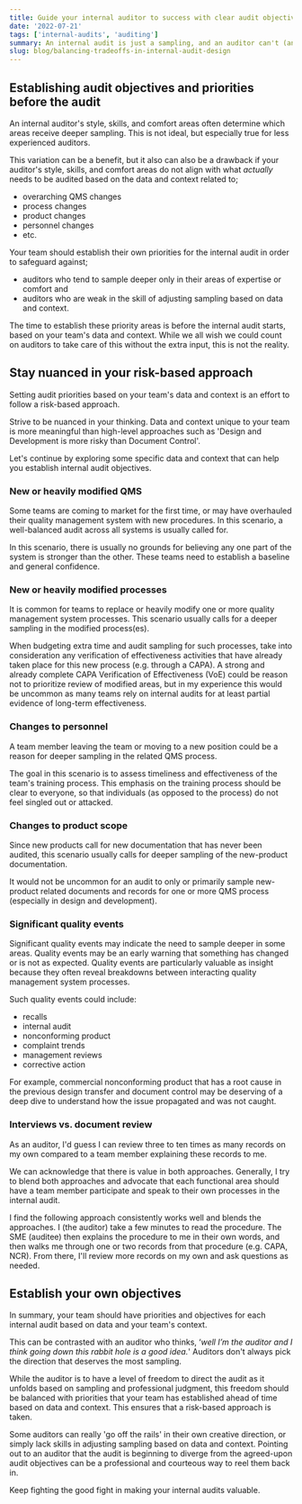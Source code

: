 ```yaml
---
title: Guide your internal auditor to success with clear audit objectives
date: '2022-07-21'
tags: ['internal-audits', 'auditing']
summary: An internal audit is just a sampling, and an auditor can't (and shouldn't) audit everything equally.  You should establish clear objectives for the audit so you make sure the right areas receive the right amount of attention.
slug: blog/balancing-tradeoffs-in-internal-audit-design
---
```


## Establishing audit objectives and priorities before the audit

An internal auditor's style, skills, and comfort areas often determine which areas receive deeper sampling. This is not ideal, but especially true for less experienced auditors.

This variation can be a benefit, but it also can also be a drawback if your auditor's style, skills, and comfort areas do not align with what _actually_ needs to be audited based on the data and context related to;

- overarching QMS changes
- process changes
- product changes
- personnel changes
- etc.

Your team should establish their own priorities for the internal audit in order to safeguard against;

- auditors who tend to sample deeper only in their areas of expertise or comfort and
- auditors who are weak in the skill of adjusting sampling based on data and context.

The time to establish these priority areas is before the internal audit starts, based on your team's data and context. While we all wish we could count on auditors to take care of this without the extra input, this is not the reality.

## Stay nuanced in your risk-based approach

Setting audit priorities based on your team's data and context is an effort to follow a risk-based approach.

Strive to be nuanced in your thinking. Data and context unique to your team is more meaningful than high-level approaches such as 'Design and Development is more risky than Document Control'.

Let's continue by exploring some specific data and context that can help you establish internal audit objectives.

### New or heavily modified QMS

Some teams are coming to market for the first time, or may have overhauled their quality management system with new procedures. In this scenario, a well-balanced audit across all systems is usually called for.

In this scenario, there is usually no grounds for believing any one part of the system is stronger than the other. These teams need to establish a baseline and general confidence.

### New or heavily modified processes

It is common for teams to replace or heavily modify one or more quality management system processes. This scenario usually calls for a deeper sampling in the modified process(es).

When budgeting extra time and audit sampling for such processes, take into consideration any verification of effectiveness activities that have already taken place for this new process (e.g. through a CAPA). A strong and already complete CAPA Verification of Effectiveness (VoE) could be reason not to prioritize review of modified areas, but in my experience this would be uncommon as many teams rely on internal audits for at least partial evidence of long-term effectiveness.

### Changes to personnel

A team member leaving the team or moving to a new position could be a reason for deeper sampling in the related QMS process.

The goal in this scenario is to assess timeliness and effectiveness of the team's training process. This emphasis on the training process should be clear to everyone, so that individuals (as opposed to the process) do not feel singled out or attacked.

### Changes to product scope

Since new products call for new documentation that has never been audited, this scenario usually calls for deeper sampling of the new-product documentation.

It would not be uncommon for an audit to only or primarily sample new-product related documents and records for one or more QMS process (especially in design and development).

### Significant quality events

Significant quality events may indicate the need to sample deeper in some areas. Quality events may be an early warning that something has changed or is not as expected. Quality events are particularly valuable as insight because they often reveal breakdowns between interacting quality management system processes.

Such quality events could include:

- recalls
- internal audit
- nonconforming product
- complaint trends
- management reviews
- corrective action

For example, commercial nonconforming product that has a root cause in the previous design transfer and document control may be deserving of a deep dive to understand how the issue propagated and was not caught.

### Interviews vs. document review

As an auditor, I'd guess I can review three to ten times as many records on my own compared to a team member explaining these records to me.

We can acknowledge that there is value in both approaches. Generally, I try to blend both approaches and advocate that each functional area should have a team member participate and speak to their own processes in the internal audit.

I find the following approach consistently works well and blends the approaches. I (the auditor) take a few minutes to read the procedure. The SME (auditee) then explains the procedure to me in their own words, and then walks me through one or two records from that procedure (e.g. CAPA, NCR). From there, I'll review more records on my own and ask questions as needed.

## Establish your own objectives

In summary, your team should have priorities and objectives for each internal audit based on data and your team's context.

This can be contrasted with an auditor who thinks, ‘_well I’m the auditor and I think going down this rabbit hole is a good idea._' Auditors don't always pick the direction that deserves the most sampling.

While the auditor is to have a level of freedom to direct the audit as it unfolds based on sampling and professional judgment, this freedom should be balanced with priorities that your team has established ahead of time based on data and context. This ensures that a risk-based approach is taken.

Some auditors can really 'go off the rails' in their own creative direction, or simply lack skills in adjusting sampling based on data and context. Pointing out to an auditor that the audit is beginning to diverge from the agreed-upon audit objectives can be a professional and courteous way to reel them back in.

Keep fighting the good fight in making your internal audits valuable.
